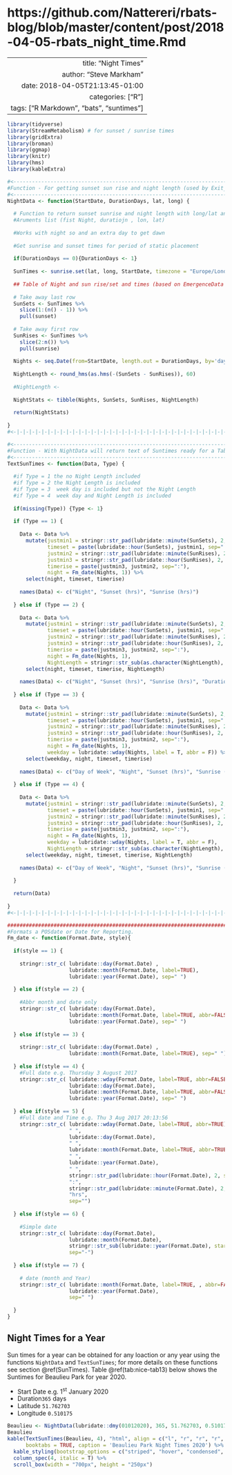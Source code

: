 # https://github.com/Nattereri/rbats-blog/blob/master/content/post/2018-04-05-rbats_night_time.Rmd

---
  title: "Night Times"
author: "Steve Markham"
date: 2018-04-05T21:13:45-01:00
categories: ["R"]
tags: ["R Markdown", "bats", "suntimes"]
---
  
  ```r
library(tidyverse)
library(StreamMetabolism) # for sunset / sunrise times
library(gridExtra)
library(broman)
library(ggmap)
library(knitr)
library(hms)
library(kableExtra)
```


```r
#<----------------------------------------------------------------------
#Function - For getting sunset sun rise and night length (used by Exit_Reentry_Times)
#<----------------------------------------------------------------------
NightData <- function(StartDate, DurationDays, lat, long) {
  
  # Function to return sunset sunrise and night length with long/lat and night
  #Aruments list (fist Night, duratiojn , lon, lat)
  
  #Works with night so and an extra day to get dawn
  
  #Get sunrise and sunset times for period of static placement
  
  if(DurationDays == 0){DurationDays <- 1}
  
  SunTimes <- sunrise.set(lat, long, StartDate, timezone = "Europe/London", num.days = DurationDays + 1)
  
  ## Table of Night and sun rise/set and times (based on EmergenceData data frame)
  
  # Take away last row
  SunSets <- SunTimes %>% 
    slice(1:(n() - 1)) %>% 
    pull(sunset) 
  
  # Take away first row  
  SunRises <- SunTimes %>% 
    slice(2:n()) %>% 
    pull(sunrise) 
  
  Nights <- seq.Date(from=StartDate, length.out = DurationDays, by='days')
  
  NightLength <- round_hms(as.hms(-(SunSets - SunRises)), 60)
  
  #NightLength <- 
  
  NightStats <- tibble(Nights, SunSets, SunRises, NightLength)
  
  return(NightStats)
  
}
#<-|-|-|-|-|-|-|-|-|-|-|-|-|-|-|-|-|-|-|-|-|-|-|-|-|-|-|-|-|-|-|-|-|-|-|
```

```r
#<----------------------------------------------------------------------
#Function - With NightData will return text of Suntimes ready for a Table (Kable)
#<----------------------------------------------------------------------
TextSunTimes <- function(Data, Type) {
  
  #if Type = 1 the no Night Length included
  #if Type = 2 the Night Length is included
  #if Type = 3  week day is included but not the Night Length
  #if Type = 4  week day and Night Length is included
  
  if(missing(Type)) {Type <- 1}
  
  if (Type == 1) { 
    
    Data <- Data %>% 
      mutate(justmin1 = stringr::str_pad(lubridate::minute(SunSets), 2, side = "left", pad = "0"),
             timeset = paste(lubridate::hour(SunSets), justmin1, sep=":"), 
             justmin2 = stringr::str_pad(lubridate::minute(SunRises), 2, side = "left", pad = "0"),
             justmin3 = stringr::str_pad(lubridate::hour(SunRises), 2, side = "left", pad = "0"),
             timerise = paste(justmin3, justmin2, sep=":"),
             night = Fm_date(Nights, 1)) %>% 
      select(night, timeset, timerise)
    
    names(Data) <- c("Night", "Sunset (hrs)", "Sunrise (hrs)")
    
  } else if (Type == 2) {
    
    Data <- Data %>% 
      mutate(justmin1 = stringr::str_pad(lubridate::minute(SunSets), 2, side = "left", pad = "0"),
             timeset = paste(lubridate::hour(SunSets), justmin1, sep=":"), 
             justmin2 = stringr::str_pad(lubridate::minute(SunRises), 2, side = "left", pad = "0"),
             justmin3 = stringr::str_pad(lubridate::hour(SunRises), 2, side = "left", pad = "0"),
             timerise = paste(justmin3, justmin2, sep=":"),
             night = Fm_date(Nights, 1),
             NightLength = stringr::str_sub(as.character(NightLength), 1, 5)) %>% 
      select(night, timeset, timerise, NightLength)
    
    names(Data) <- c("Night", "Sunset (hrs)", "Sunrise (hrs)", "Duration (hrs:min)")
    
  } else if (Type == 3) {
    
    Data <- Data %>% 
      mutate(justmin1 = stringr::str_pad(lubridate::minute(SunSets), 2, side = "left", pad = "0"),
             timeset = paste(lubridate::hour(SunSets), justmin1, sep=":"), 
             justmin2 = stringr::str_pad(lubridate::minute(SunRises), 2, side = "left", pad = "0"),
             justmin3 = stringr::str_pad(lubridate::hour(SunRises), 2, side = "left", pad = "0"),
             timerise = paste(justmin3, justmin2, sep=":"),
             night = Fm_date(Nights, 1),
             weekday = lubridate::wday(Nights, label = T, abbr = F)) %>%
      select(weekday, night, timeset, timerise)
    
    names(Data) <- c("Day of Week", "Night", "Sunset (hrs)", "Sunrise (hrs)")
    
  } else if (Type == 4) {
    
    Data <- Data %>% 
      mutate(justmin1 = stringr::str_pad(lubridate::minute(SunSets), 2, side = "left", pad = "0"),
             timeset = paste(lubridate::hour(SunSets), justmin1, sep=":"), 
             justmin2 = stringr::str_pad(lubridate::minute(SunRises), 2, side = "left", pad = "0"),
             justmin3 = stringr::str_pad(lubridate::hour(SunRises), 2, side = "left", pad = "0"),
             timerise = paste(justmin3, justmin2, sep=":"),
             night = Fm_date(Nights, 1),
             weekday = lubridate::wday(Nights, label = T, abbr = F),
             NightLength = stringr::str_sub(as.character(NightLength), 1, 5)) %>%
      select(weekday, night, timeset, timerise, NightLength)
    
    names(Data) <- c("Day of Week", "Night", "Sunset (hrs)", "Sunrise (hrs)", "Duration (hrs:min)")
    
  }
  
  return(Data)
  
}
#<-|-|-|-|-|-|-|-|-|-|-|-|-|-|-|-|-|-|-|-|-|-|-|-|-|-|-|-|-|-|-|-|-|-|-|
```


```r
###########################################################################
#Formats a POSdate or Date for Reporting.
Fm_date <- function(Format.Date, style){
  
  if(style == 1) {
    
    stringr::str_c( lubridate::day(Format.Date) , 
                    lubridate::month(Format.Date, label=TRUE), 
                    lubridate::year(Format.Date), sep=" ")
    
  } else if(style == 2) {
    
    #Abbr month and date only
    stringr::str_c( lubridate::day(Format.Date), 
                    lubridate::month(Format.Date, label=TRUE, abbr=FALSE), 
                    lubridate::year(Format.Date), sep=" ")
    
  } else if(style == 3) {
    
    stringr::str_c( lubridate::day(Format.Date) , 
                    lubridate::month(Format.Date, label=TRUE), sep=" ")
    
  } else if(style == 4) {
    #Full date e.g. Thursday 3 August 2017
    stringr::str_c( lubridate::wday(Format.Date, label=TRUE, abbr=FALSE),
                    lubridate::day(Format.Date),
                    lubridate::month(Format.Date, label=TRUE, abbr=FALSE), 
                    lubridate::year(Format.Date), sep=" ")
    
  } else if(style == 5) {
    #Full date and Time e.g. Thu 3 Aug 2017 20:13:56
    stringr::str_c( lubridate::wday(Format.Date, label=TRUE, abbr=TRUE),
                    " ",
                    lubridate::day(Format.Date),
                    " ",
                    lubridate::month(Format.Date, label=TRUE, abbr=TRUE), 
                    " ",
                    lubridate::year(Format.Date), 
                    " ",
                    stringr::str_pad(lubridate::hour(Format.Date), 2, side = "left", pad = "0"),
                    ":",
                    stringr::str_pad(lubridate::minute(Format.Date), 2, side = "left", pad = "0"),
                    "hrs",
                    sep="")
    
  } else if(style == 6) {
    
    #Simple date 
    stringr::str_c( lubridate::day(Format.Date), 
                    lubridate::month(Format.Date), 
                    stringr::str_sub(lubridate::year(Format.Date), start=3, end=4), 
                    sep="-")
    
  } else if(style == 7) {
    
    # date (month and Year)
    stringr::str_c( lubridate::month(Format.Date, label=TRUE, , abbr=FALSE), 
                    lubridate::year(Format.Date), 
                    sep=" ")
    
  }
}
```


## Night Times for a Year {#BeaulieuSun}

Sun times for a year can be obtained for any loaction or any year using the functions `NightData` and `TextSunTimes`; for more details on these functions see section \@ref(SunTimes).   Table \@ref(tab:nice-tab13) below shows the Suntimes for Beaulieu Park for year 2020.

* Start Date e.g. 1^st^ January 2020
* Duration`365` days 
* Latitude  `51.762703`  
* Longitude `0.510175`


```r
Beaulieu <- NightData(lubridate::dmy(01012020), 365, 51.762703, 0.510175)
Beaulieu
kable(TextSunTimes(Beaulieu, 4), "html", align = c("l", "r", "r", "r", "r"),
      booktabs = TRUE, caption = 'Beaulieu Park Night Times 2020') %>%
  kable_styling(bootstrap_options = c("striped", "hover", "condensed", "responsive")) %>%
  column_spec(4, italic = T) %>%
  scroll_box(width = "700px", height = "250px")
```